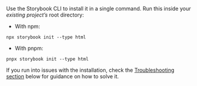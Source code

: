 Use the Storybook CLI to install it in a single command. Run this inside your _existing project’s_ root directory:

- With npm:

```shell
npx storybook init --type html
```

- With pnpm:

```shell
pnpx storybook init --type html
```

If you run into issues with the installation, check the [Troubleshooting section](#troubleshooting) below for guidance on how to solve it.
